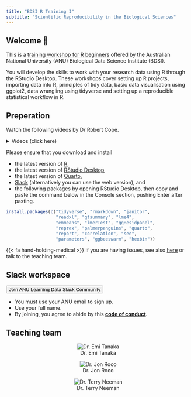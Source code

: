 ```yaml
---
title: "BDSI R Training I"
subtitle: "Scientific Reproducibility in the Biological Sciences"
---
```



## Welcome 👋

This is a [training workshop for R beginners](](https://bdsi.anu.edu.au/training-courses/available-courses/bdsi-r-training-i-scientific-reproducibility-biological-sciences)) offered by the Australian National University (ANU) Biological Data Science Institute (BDSI).

You will develop the skills to work with your research data using R through the RStudio Desktop. These workshops cover setting up R projects, importing data into R, principles of tidy data, basic data visualisation using ggplot2, data wrangling using tidyverse and setting up a reproducible statistical workflow in R.

## Preperation 

<i class='fas fa-video'></i> Watch the following videos by Dr Robert Cope.

<details>
<summary>Videos (click here)</summary>

<video width="100%" controls>
<source src="https://github.com/anu-bdsi/training-R1/raw/main/videos/projects_reading_data_2.mp4" type="video/mp4">
</video>

<video width="100%" controls>
<source src="https://github.com/anu-bdsi/training-R1/raw/main/videos/R_intro_packages.mp4" type="video/mp4">
</video>

</details>

Please ensure that you download and install 

- the latest version of [R](https://cran.csiro.au/),
- the latest version of [RStudio Desktop](https://posit.co/download/rstudio-desktop/), 
- the latest version of [Quarto](https://quarto.org/docs/get-started/), 
- [Slack](https://slack.com/intl/en-au) (alternatively you can use the web version), and 
- the following packages by opening RStudio Desktop, then copy and paste the command below in the Console section, pushing Enter after pasting.

```r
install.packages(c("tidyverse", "rmarkdown", "janitor", 
                   "readxl", "gtsummary", "lme4", 
                   "emmeans", "lmerTest", "ggResidpanel",
                   "reprex", "palmerpenguins", "quarto",
                   "report", "correlation", "see",
                   "parameters", "ggbeeswarm", "hexbin"))
```

{{< fa hand-holding-medical >}} If you are having issues, see also [here](https://learnr.numbat.space/chapter1) or talk to the teaching team.

::: {.callout-note icon=false style="width:100%"}

## <i class='fab fa-slack'></i> [Slack workspace]{#slack}

::: w-100

[<button class="button">Join ANU Learning Data Slack Community</button>](https://join.slack.com/t/anulearningdata/signup){.no-decoration}

:::

- You must use your ANU email to sign up. 
- Use your full name. 
- By joining, you agree to abide by this [**code of conduct**](/slack.html).

:::

## Teaching team 

::: {layout-ncol=3 style="text-align:center;"}


![Dr. Emi Tanaka](images/emi-square.png){.circle-image-120}

![Dr. Jon Roco](images/dummy.jpg){.circle-image-120}

![Dr. Terry Neeman](images/terry.jpeg){.circle-image-120}

:::
